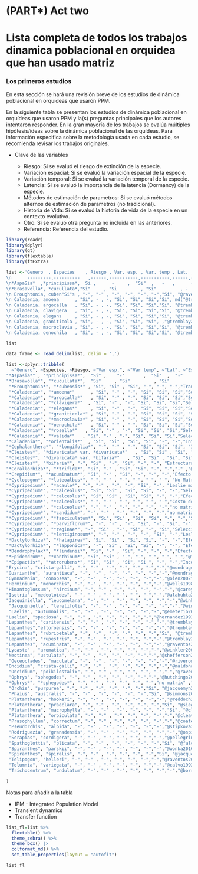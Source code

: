 # (PART\*) Act two {-}

# Lista completa de todos los trabajos dinamica poblacional en orquidea que han usado matriz {-}





### Los primeros estudios {.unnumbered}

En esta sección se hará una revisión breve de los estudios de dinámica poblacional en orquídeas que usarón PPM.  

En la siguiente tabla se presentan los estudios de dinámica poblacional en orquídeas que usaron PPM y la(s) preguntas principales que los autores intentaron responder. En la gran mayoría de los trabajos se evalúa múltiples hipótesis/ideas sobre la dinámica poblacional de las orquídeas. Para información especifica sobre la metodología usada en cada estudio, se recomienda revisar los trabajos originales. 

- Clave de las variables

    - Riesgo: Si se evaluó el riesgo de extinción de la especie.
    - Variación espacial: Si se evaluó la variación espacial de la especie.
    - Variación temporal: Si se evaluó la variación temporal de la especie.
    - Latencia: Si se evaluó la importancia de la latencia (Dormancy) de la especie.
    - Métodos de estimación de parametros: Si se evaluó métodos alternos de estimación de parametros (no tradicional).
    - Historia de Vida: Si se evaluó la historia de vida de la especie en un contexto evolutivo.
    - Otro: Si se evaluó otra pregunta no incluida en las anteriores.
    - Referencia: Referencia del estudio.
  
  
```r
library(readr)
library(dplyr)
library(gt)
library(flextable)
library(ftExtra)
```
                   
                      
```r
list <-'Genero  , Especies    , Riesgo , Var. esp. , Var. temp , Lat. , Est. param. , Hist. vida , Otro,  Ref 
\n      ---------,----------   ,------,-----------,-----------,------,-------------,-----------,------,---
\n*AspaSia*  ,*principissa*,  Si ,      -     ,  "Si"  ,   -   ,      -       ,    -     ,  , ["@zotz2006population] 
\n*Brasavolla*, *cucullata*,"Si"     , "Si         , "Si"         , -   , -           , -           , , ""@ackerman2020small"
\n Broughtonia, cuben"Si"s , "-", "-" , "-", "-", "-", "-","Si", "@raventos2021effects,
\n Caladenia, amoena      , "Si", - , -, "Si", "Si", "Si","Si", md("@tremblay2009population"; "@tremblay2009dormancy)
\n Caladenia, argocalla   , "Si", - , -, "Si", "Si", "Si","Si", "@tremblay2009population"; "@tremblay2009dormancy
\n Caladenia, clavigera   , "Si", - , -, "Si", "Si", "Si","Si", "@tremblay2009population"; "@tremblay2009dormancy
\n Caladenia, elegans     , "Si", - , -, "Si", "Si", "Si","Si", "@tremblay2009population"; "@tremblay2009dormancy
\n Caladenia, graniticola , "Si", - , -, "Si", "Si", "Si", ,"@tremblay2009population"; "@tremblay2009dormancy
\n Caladenia, macroclavia , "Si", - , -, "Si", "Si", "Si","Si", "@tremblay2009population"; "@tremblay2009dormancy
\n Caladenia, oenochila   , "Si", - , -, "Si", "Si", "Si","Si", "@tremblay2009population"; "@tremblay2009dormancy'

list

data_frame <- read_delim(list, delim = ',')
```




```r



list <-dplyr::tribble(
  ~"Genero", ~Especies, ~Riesgo, ~"Var esp.", ~"Var temp", ~"Lat", ~"Est param", ~"Hist vida", ~Otro, ~Ref, 
"*Aspasia*" , "*principissa*",  "Si" ,    "-"       ,  "Si"  ,  "-"     ,    "-"          ,   "-"       , "-"  , "@zotz2006population" ,
"*Brasavolla*", "*cucullata*",  "Si"     , "Si"         , "Si"         ,  "-"   ,         "-"    ,     "-"       , "IPM Transient Dynamics Transfer Function"  , "@ackerman2020small",
 "*Broughtonia*", "*cubensis*" , "Si", "Si" , "Si", "-", "-", "-","Transient Dynamics",  "@raventos2021effects",
 "*Caladenia*", "*amoena*"      , "Si", "-" , "-", "Si", "Si", "Si","Selección de modelos", "@tremblay2009population @tremblay2009dormancy",
 "*Caladenia*", "*argocalla*"   , "Si", "-" , "-", "Si", "Si", "Si","Selección de modelos", "@tremblay2009population @tremblay2009dormancy",
 "*Caladenia*", "*clavigera*"  , "Si", "-" , "-", "Si", "Si", "Si","Selección de modelos", "@tremblay2009population  @tremblay2009dormancy",
 "*Caladenia*", "*elegans*"     , "Si", "-" , "-", "Si", "Si", "Si","Selección de modelos", "@tremblay2009population @tremblay2009dormancy",
 "*Caladenia*", "*graniticola*" , "Si", "-" , "-", "Si", "Si", "Si", "Selección de modelos","@tremblay2009population @tremblay2009dormancy",
 "*Caladenia*", "*macroclavia*" , "Si", "-" , "-", "Si", "Si", "Si","Selección de modelos", "@tremblay2009population @tremblay2009dormancy",
 "*Caladenia*", "*oenochila*"   , "Si", "-" , "-", "Si", "Si", "Si","Selección de modelos", "@tremblay2009population @tremblay2009dormancy",
 "*Caladenia*", "*rosella*"   , "Si", "-" , "-", "Si", "Si", "Si","Selección de modelos", "@tremblay2009population @tremblay2009dormancy",
 "*Caladenia*", "*valida*"   , "Si", "-" , "-", "Si", "Si", "Si","Selección de modelos", "@tremblay2009population @tremblay2009dormancy",
"*Caladenia*", "*orientalis*"  , "Si", "Si" , "Si", "Si", "-", "-","Interacciones abiotica" ,"@coates2009demographic",
"*Cephalanthera*", "*longifolia*", "-", "-" , "-", "Si", "Si", "Si", "Interacciones abiótica y biótica","@shefferson2012linking",
"*Cleistes*", "*divaricata* var. *divaricata*"   , "Si", "Si" , "Si", "Si", "Si", "-","-" ,"@gregg1991variation",
"*Cleistes*", "*divaricata* var. *bifaria*"   , "Si", "Si" , "Si", "Si", "Si", "-","-" ,"@gregg1991variation",
"*Cleistes*", "*bifaria*", "-", "Si" , "-", "Si", "-", "-", "Estructura de tamaño y estado","@gregg2006comparison",
"*Corallorhiza*", "*trifida*", "Si", "-" , "Si", "Si", "-", "-","-" ,"@iriondo2009peligro",
"*Crepidium*", "*acuminatum*", "Si", "-" , "Si", "-", "-", "-","Efecto de cosecha" ,"@timsina2021six",
"*Cyclopogon*", "*luteoalbus*", "-", "-" , "-", "-", "-", "-", "No Matrix data","@juarez2014viability",
"*Cypripedium*", "*acaule*", "-", "-" , "-", "-", "Si", "-", "Leslie matrix","@cochran1992simple",
"*Cypripedium*", "*calceolus*", "Si", "Si" , "Si", "Si", "-", "-","Selección de modelos" ,"@nicole2005population",
"*Cypripedium*", "*calceolus*", "Si", "Si" , "Si", "Si", "-", "-","Efecto de aislamiento" ,"@garcia2010living",
"*Cypripedium*", "*calceolus*", "-", "-" , "-", "-", "-", "-","Costo de latencia, Interacciones abiótica y biótica" ,"@shefferson2012linking",
"*Cypripedium*", "*calceolus*", "-", "-" , "-", "-", "-", "-","no matrix" ,"@davison2013contributions",
"*Cypripedium*", "*candidum*", "-", "-" , "-", "-", "-", "-","no matrix" ,"@shefferson2017predicting",
"*Cypripedium*", "*fasciculatum*", "Si", "Si" , "Si", "Si", "-", "-","Selección de modelos, Interacciones abióticas" ,"@thorpe2011trends",
"*Cypripedium*", "*parviflorum*", "-", "-" , "-", "Si", "-", "Si", "-","@shefferson2014life",
"*Cypripedium*", "*reginae*", "-", "Si" , "-", "Si", "-", "Si","Selección de modelos, Interaccione bióticas" ,"@kery2004demographic",
"*Cypripedium*", "*lentiginosum*", "-", "-" , "-", "-", "Si", "-","Leslie matrix" ,"@zhongjian2008correlation",
"*Dactylorhiza*", "*hatagirea*", "Si", "Si" , "Si", "Si", "-", "-","Efecto de cosecha" ,"@chapagain2021illegal",
"*Dactylorhiza*", "*lapponica*", "-", "Si" , "Si", "Si", "-", "-", "Efecto antropogénico, Interaccione abióticas","@sletvold2010long @sletvold2013climate",
"*Dendrophylax*", "*lindenii*", "Si", "-" , "Si", "-", "-", "-","Efecto de densidad" ,"@gonzalez2009dinamica @raventos2015population ",
"*Epidendrum*", "*xanthinum*", "Si", "Si" , "-", "-", "-", "-", "-","@farfan2008estrategias",
"*Epipactis*", "*atrorubens*", "Si", "Si" , "Si", "Si ", "-", "-","Incorporación de variable de endogamía" ,"@hens2017low",
"Erycina", "crista-galli", "-", "-" , "-", "-", "-", "-","-","@mondragon2007life",
"Guarianthe", "aurantiaca", "-", "-" , "-", "-", "-", "-","-","@mondragon2009population",
"Gymnadenia", "conopsea", "-", "-" , "-", "-", "-", "-","-","@oien2002flowering",
"Herminium", "monorchis", "-", "-" , "-", "-", "-", "-","-","@wells1998flowering",
"Himantoglossum", "hircinum", "-", "-" , "-", "-", "-", "-","-","@carey1998modelling @pfeifer2006influence",
"Isotria", "medeoloides", "-", "-" , "-", "-", "-", "-","-","@alahuhta2017instant",
"Jacquiniella", "leucomelana", "-", "-" , "-", "-", "-", "-","-","@winkler2009population",
 "Jacquiniella", "teretifolia", "-", "-" , "-", "-", "-", "-","-","@winkler2009population",
 "Laelia", "autumnalis", "-", "-" , "-", "-", "-", "-","-","@emeterio2021does",
"Laelia", "speciosa", "-", "-" , "-", "-", "-", "-","-","@hernandez1992dinamica",
"Lepanthes", "caritensis", "-", "-" , "-", "-", "-", "-","-","@tremblay1997lepanthes",
"Lepanthes","eltoroensis", "-", "-" , "-", "-", "-", "-","-","@tremblay2001gene @tremblay2003population",
"Lepanthes", "rubripetala", "-", "-" , "-", "-", "-", "-","Si", "@tremblay2001gene @tremblay2015stable",
"Lepanthes", "rupestris", "-", "-" , "-", "-", "-", "-","-","@tremblay2001gene",
"Lepanthes", "acuminata", "-", "-" , "-", "-", "-", "-","-","@raventos2018comparison",
"Lycaste" , "aromatica", "-", "-" , "-", "-", "-", "-","-","@winkler2009population",
"Neotinea", "ustulata", "-", "-" , "-", "-", "-", "-","-","@shefferson2007dormancy",
 "Oeceoclades", "maculata", "-", "-" , "-", "-", "-", "-","-","@riveron2019spatio",
"Oncidium", "crista-galli", "-", "-" , "-", "-", "-", "-","-","@maldonado2005patron @mondragon2007life",
 "Oncidium", "poikilostalix", "-", "-" , "-", "-", "-", "-","-","@raventos2018comparison",
 "Ophrys", "sphegodes", "-", "-" , "-", "-", "-", "-","-","@hutchings2010population",
"*Ophrys*", "*sphegodes*", "-", "-" , "-", "-", "-", "-","no matrix" ,"@shefferson2017predicting",
 "Orchis", "purpurea", "-", "-" , "-", "-", "-", "-","Si", "@jacquemyn2010seed",
 "Phaius", "australis", "-", "-" , "-", "-", "-", "-","Si", "@simmons2016Viability",
 "Platanthera", "hookeri", "-", "-" , "-", "-", "-", "-","-","@reddoch2007population",
 "Platanthera", "praeclara", "-", "-" , "-", "-", "-", "-","Si", "@sieg1995influence",
 "Platanthera", "macrophylla", "-", "-" , "-", "-", "-", "-","Si", "@cleavitt2017life @berry2021population",
 "Platanthera", "orbiculata", "-", "-" , "-", "-", "-", "-","-","@cleavitt2017life @berry2021population",
 "Prasophyllum", "correctum", "-", "-" , "-", "-", "-", "-","-","@coates2006effects",
 "Pseudorchis", "albida", "-", "-" , "-", "-", "-", "-","-","@stipkova2013mowing",
 "Rodriguezia", "granadensis", "-", "-" , "-", "-", "-", "-","-","@ospina2023effect",
 "Serapias", "cordigera", "-", "-" , "-", "-", "-", "-","-","@pellegrino2014effects",
 "Spathoglottis", "plicata", "-", "-" , "-", "-", "-", "-","Si", "@falcon2017quantifying",
 "Spiranthes", "parskii", "-", "-" , "-", "-", "-", "-","-","@wonka2010herbivores",
 "Spiranthes", "spiralis", "-", "-" , "-", "-", "-", "-","Si", "@jacquemyn2007long",
 "Telipogon", "helleri", "-", "-" , "-", "-", "-", "-","-","@raventos2018comparison",
 "Tolumnia", "variegata", "-", "-" , "-", "-", "-", "-","-","@calvo1993evolutionary",
 "Trichocentrum", "undulatum", "-", "-" , "-", "-", "-", "-","-","@borrero2023populations"

)

```



Notas para añadir a la tabla
 
 - IPM - Integrated Population Model
 - Transient dynamics
 - Transfer function

```r

list_fl=list %>%
  flextable() %>%
  theme_zebra() %>%
  theme_box() |> 
  colformat_md() %>% 
  set_table_properties(layout = "autofit")

list_fl

```






























